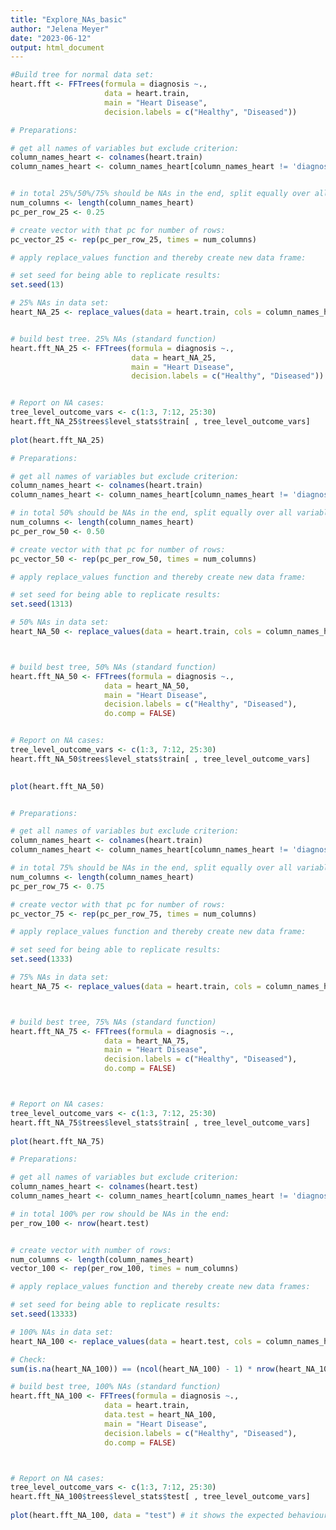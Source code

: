 ```yaml
---
title: "Explore_NAs_basic"
author: "Jelena Meyer"
date: "2023-06-12"
output: html_document
---
```


```r

#Build tree for normal data set:
heart.fft <- FFTrees(formula = diagnosis ~.,
                     data = heart.train,
                     main = "Heart Disease",
                     decision.labels = c("Healthy", "Diseased"))

```

```r

# Preparations:

# get all names of variables but exclude criterion: 
column_names_heart <- colnames(heart.train)
column_names_heart <- column_names_heart[column_names_heart != 'diagnosis']


# in total 25%/50%/75% should be NAs in the end, split equally over all variables: 
num_columns <- length(column_names_heart)
pc_per_row_25 <- 0.25

# create vector with that pc for number of rows:
pc_vector_25 <- rep(pc_per_row_25, times = num_columns)

# apply replace_values function and thereby create new data frame:

# set seed for being able to replicate results:
set.seed(13)

# 25% NAs in data set:
heart_NA_25 <- replace_values(data = heart.train, cols = column_names_heart, amount = pc_vector_25)


# build best tree. 25% NAs (standard function)
heart.fft_NA_25 <- FFTrees(formula = diagnosis ~.,
                           data = heart_NA_25,
                           main = "Heart Disease",
                           decision.labels = c("Healthy", "Diseased"))


# Report on NA cases: 
tree_level_outcome_vars <- c(1:3, 7:12, 25:30)
heart.fft_NA_25$trees$level_stats$train[ , tree_level_outcome_vars]
  
plot(heart.fft_NA_25)
```


```r

# Preparations:

# get all names of variables but exclude criterion: 
column_names_heart <- colnames(heart.train)
column_names_heart <- column_names_heart[column_names_heart != 'diagnosis']

# in total 50% should be NAs in the end, split equally over all variables: 
num_columns <- length(column_names_heart)
pc_per_row_50 <- 0.50

# create vector with that pc for number of rows:
pc_vector_50 <- rep(pc_per_row_50, times = num_columns)

# apply replace_values function and thereby create new data frame:

# set seed for being able to replicate results:
set.seed(1313)

# 50% NAs in data set:
heart_NA_50 <- replace_values(data = heart.train, cols = column_names_heart, amount = pc_vector_50)



# build best tree, 50% NAs (standard function)
heart.fft_NA_50 <- FFTrees(formula = diagnosis ~.,
                     data = heart_NA_50,
                     main = "Heart Disease",
                     decision.labels = c("Healthy", "Diseased"),
                     do.comp = FALSE)


# Report on NA cases: 
tree_level_outcome_vars <- c(1:3, 7:12, 25:30)
heart.fft_NA_50$trees$level_stats$train[ , tree_level_outcome_vars]
  

plot(heart.fft_NA_50)



```


```r

# Preparations:

# get all names of variables but exclude criterion: 
column_names_heart <- colnames(heart.train)
column_names_heart <- column_names_heart[column_names_heart != 'diagnosis']

# in total 75% should be NAs in the end, split equally over all variables: 
num_columns <- length(column_names_heart)
pc_per_row_75 <- 0.75

# create vector with that pc for number of rows:
pc_vector_75 <- rep(pc_per_row_75, times = num_columns)

# apply replace_values function and thereby create new data frame:

# set seed for being able to replicate results:
set.seed(1333)

# 75% NAs in data set:
heart_NA_75 <- replace_values(data = heart.train, cols = column_names_heart, amount = pc_vector_75)



# build best tree, 75% NAs (standard function)
heart.fft_NA_75 <- FFTrees(formula = diagnosis ~.,
                     data = heart_NA_75,
                     main = "Heart Disease",
                     decision.labels = c("Healthy", "Diseased"),
                     do.comp = FALSE)



# Report on NA cases: 
tree_level_outcome_vars <- c(1:3, 7:12, 25:30)
heart.fft_NA_75$trees$level_stats$train[ , tree_level_outcome_vars]
  
plot(heart.fft_NA_75)


```


```r

# Preparations:

# get all names of variables but exclude criterion: 
column_names_heart <- colnames(heart.test)
column_names_heart <- column_names_heart[column_names_heart != 'diagnosis']

# in total 100% per row should be NAs in the end: 
per_row_100 <- nrow(heart.test)


# create vector with number of rows:
num_columns <- length(column_names_heart)
vector_100 <- rep(per_row_100, times = num_columns)

# apply replace_values function and thereby create new data frames:

# set seed for being able to replicate results:
set.seed(13333)

# 100% NAs in data set:
heart_NA_100 <- replace_values(data = heart.test, cols = column_names_heart, amount = vector_100)

# Check: 
sum(is.na(heart_NA_100)) == (ncol(heart_NA_100) - 1) * nrow(heart_NA_100)

# build best tree, 100% NAs (standard function)
heart.fft_NA_100 <- FFTrees(formula = diagnosis ~.,
                     data = heart.train,
                     data.test = heart_NA_100,
                     main = "Heart Disease",
                     decision.labels = c("Healthy", "Diseased"),
                     do.comp = FALSE)



# Report on NA cases: 
tree_level_outcome_vars <- c(1:3, 7:12, 25:30)
heart.fft_NA_100$trees$level_stats$test[ , tree_level_outcome_vars]
  
plot(heart.fft_NA_100, data = "test") # it shows the expected behaviour.


```

